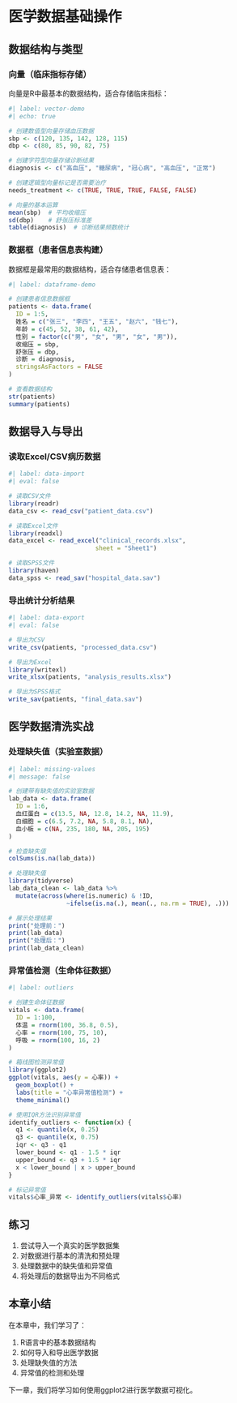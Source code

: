 # 医学数据基础操作 {#sec-data-basics}

## 数据结构与类型 {#sec-data-structures}

### 向量（临床指标存储） {#sec-vectors}

向量是R中最基本的数据结构，适合存储临床指标：

```r
#| label: vector-demo
#| echo: true

# 创建数值型向量存储血压数据
sbp <- c(120, 135, 142, 128, 115)
dbp <- c(80, 85, 90, 82, 75)

# 创建字符型向量存储诊断结果
diagnosis <- c("高血压", "糖尿病", "冠心病", "高血压", "正常")

# 创建逻辑型向量标记是否需要治疗
needs_treatment <- c(TRUE, TRUE, TRUE, FALSE, FALSE)

# 向量的基本运算
mean(sbp)  # 平均收缩压
sd(dbp)    # 舒张压标准差
table(diagnosis)  # 诊断结果频数统计
```

### 数据框（患者信息表构建） {#sec-dataframes}

数据框是最常用的数据结构，适合存储患者信息表：

```r
#| label: dataframe-demo

# 创建患者信息数据框
patients <- data.frame(
  ID = 1:5,
  姓名 = c("张三", "李四", "王五", "赵六", "钱七"),
  年龄 = c(45, 52, 38, 61, 42),
  性别 = factor(c("男", "女", "男", "女", "男")),
  收缩压 = sbp,
  舒张压 = dbp,
  诊断 = diagnosis,
  stringsAsFactors = FALSE
)

# 查看数据结构
str(patients)
summary(patients)
```

## 数据导入与导出 {#sec-data-io}

### 读取Excel/CSV病历数据 {#sec-data-import}

```r
#| label: data-import
#| eval: false

# 读取CSV文件
library(readr)
data_csv <- read_csv("patient_data.csv")

# 读取Excel文件
library(readxl)
data_excel <- read_excel("clinical_records.xlsx", 
                        sheet = "Sheet1")

# 读取SPSS文件
library(haven)
data_spss <- read_sav("hospital_data.sav")
```

### 导出统计分析结果 {#sec-data-export}

```r
#| label: data-export
#| eval: false

# 导出为CSV
write_csv(patients, "processed_data.csv")

# 导出为Excel
library(writexl)
write_xlsx(patients, "analysis_results.xlsx")

# 导出为SPSS格式
write_sav(patients, "final_data.sav")
```

## 医学数据清洗实战 {#sec-data-cleaning}

### 处理缺失值（实验室数据） {#sec-missing-values}

```r
#| label: missing-values
#| message: false

# 创建带有缺失值的实验室数据
lab_data <- data.frame(
  ID = 1:6,
  血红蛋白 = c(13.5, NA, 12.8, 14.2, NA, 11.9),
  白细胞 = c(6.5, 7.2, NA, 5.8, 8.1, NA),
  血小板 = c(NA, 235, 180, NA, 205, 195)
)

# 检查缺失值
colSums(is.na(lab_data))

# 处理缺失值
library(tidyverse)
lab_data_clean <- lab_data %>%
  mutate(across(where(is.numeric) & !ID, 
                ~ifelse(is.na(.), mean(., na.rm = TRUE), .)))

# 展示处理结果
print("处理前：")
print(lab_data)
print("处理后：")
print(lab_data_clean)
```

### 异常值检测（生命体征数据） {#sec-outliers}

```r
#| label: outliers

# 创建生命体征数据
vitals <- data.frame(
  ID = 1:100,
  体温 = rnorm(100, 36.8, 0.5),
  心率 = rnorm(100, 75, 10),
  呼吸 = rnorm(100, 16, 2)
)

# 箱线图检测异常值
library(ggplot2)
ggplot(vitals, aes(y = 心率)) +
  geom_boxplot() +
  labs(title = "心率异常值检测") +
  theme_minimal()

# 使用IQR方法识别异常值
identify_outliers <- function(x) {
  q1 <- quantile(x, 0.25)
  q3 <- quantile(x, 0.75)
  iqr <- q3 - q1
  lower_bound <- q1 - 1.5 * iqr
  upper_bound <- q3 + 1.5 * iqr
  x < lower_bound | x > upper_bound
}

# 标记异常值
vitals$心率_异常 <- identify_outliers(vitals$心率)
```

::: callout-tip
## 练习

1.  尝试导入一个真实的医学数据集
2.  对数据进行基本的清洗和预处理
3.  处理数据中的缺失值和异常值
4.  将处理后的数据导出为不同格式
:::

## 本章小结

在本章中，我们学习了：

1.  R语言中的基本数据结构
2.  如何导入和导出医学数据
3.  处理缺失值的方法
4.  异常值的检测和处理

下一章，我们将学习如何使用ggplot2进行医学数据可视化。